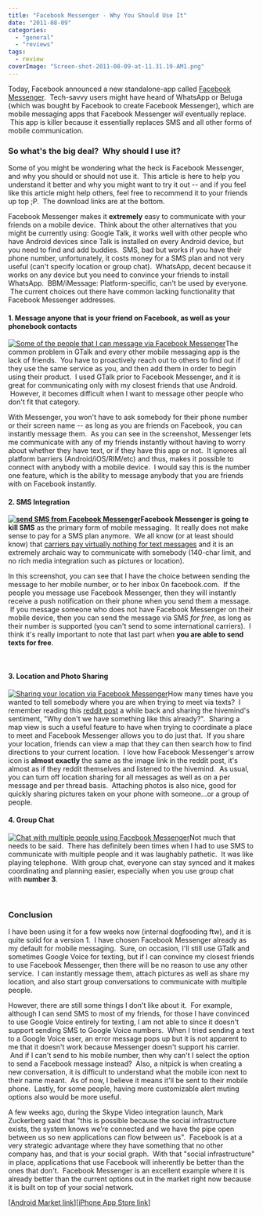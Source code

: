 ```yaml
---
title: "Facebook Messenger - Why You Should Use It"
date: "2011-08-09"
categories: 
  - "general"
  - "reviews"
tags:
  - review
coverImage: "Screen-shot-2011-08-09-at-11.31.19-AM1.png"
---
```


Today, Facebook announced a new standalone-app called [Facebook Messenger](https://www.facebook.com/mobile/messenger).  Tech-savvy users might have heard of WhatsApp or Beluga (which was bought by Facebook to create Facebook Messenger), which are mobile messaging apps that Facebook Messenger _will_ eventually replace.  This app is killer because it essentially replaces SMS and all other forms of mobile communication.

### So what's the big deal?  Why should I use it?

Some of you might be wondering what the heck is Facebook Messenger, and why you should or should not use it.  This article is here to help you understand it better and why you might want to try it out -- and if you feel like this article might help others, feel free to recommend it to your friends up top ;P.  The download links are at the bottom.

Facebook Messenger makes it **extremely** easy to communicate with your friends on a mobile device.  Think about the other alternatives that you might be currently using: Google Talk, it works well with other people who have Android devices since Talk is installed on every Android device, but you need to find and add buddies.  SMS, bad but works if you have their phone number, unfortunately, it costs money for a SMS plan and not very useful (can't specify location or group chat).  WhatsApp, decent because it works on any device but you need to convince your friends to install WhatsApp.  BBM/iMessage: Platform-specific, can't be used by everyone.  The current choices out there have common lacking functionality that Facebook Messenger addresses.

#### 1\. Message anyone that is your friend on Facebook, as well as your phonebook contacts

[![Some of the people that I can message via Facebook Messenger](images/device-2011-08-09-120814.png "Facebook Messenger Contacts")](http://www.jessechen.net/blog/wp-content/uploads/2011/08/device-2011-08-09-120814.png)The common problem in GTalk and every other mobile messaging app is the lack of friends.  You have to proactively reach out to others to find out if they use the same service as you, and then add them in order to begin using their product.  I used GTalk prior to Facebook Messenger, and it is great for communicating only with my closest friends that use Android.  However, it becomes difficult when I want to message other people who don't fit that category.

With Messenger, you won't have to ask somebody for their phone number or their screen name -- as long as you are friends on Facebook, you can instantly message them.  As you can see in the screenshot, Messenger lets me communicate with any of my friends instantly without having to worry about whether they have text, or if they have this app or not.  It ignores all platform barriers (Android/iOS/RIM/etc) and thus, makes it possible to connect with anybody with a mobile device.  I would say this is the number one feature, which is the ability to message anybody that you are friends with on Facebook instantly.

#### 2\. SMS Integration 

**[![send SMS from Facebook Messenger](images/device-2011-08-09-113542.jpg "Facebook Messenger SMS Integration")](http://www.jessechen.net/blog/wp-content/uploads/2011/08/device-2011-08-09-113542.jpg)Facebook Messenger is going to kill SMS** as the primary form of mobile messaging.  It really does not make sense to pay for a SMS plan anymore.  We all know (or at least should know) that [carriers pay virtually nothing for text messages](http://www.techvibes.com/blog/whats-in-a-text-message-the-real-cost-of-sms-and-just-how-badly-wireless-carriers-are-ripping-you-off-2011-07-05) and it is an extremely archaic way to communicate with somebody (140-char limit, and no rich media integration such as pictures or location).

In this screenshot, you can see that I have the choice between sending the message to her mobile number, or to her inbox 0n facebook.com.  If the people you message use Facebook Messenger, then they will instantly receive a push notification on their phone when you send them a message.  If you message someone who does not have Facebook Messenger on their mobile device, then you can send the message via SMS _for free_, as long as their number is supported (you can't send to some international carriers).  I think it's really important to note that last part when **you are able to send texts for free**.

 

#### 3\. Location and Photo Sharing

[![Sharing your location via Facebook Messenger](images/device-2011-08-09-114852.png "Location Sharing - Facebook Messenger")](http://www.jessechen.net/blog/wp-content/uploads/2011/08/device-2011-08-09-114852.png)How many times have you wanted to tell somebody where you are when trying to meet via texts?  I remember reading this [reddit post](http://www.reddit.com/r/reddit.com/comments/hxkrz/a_modest_proposal_to_make_finding_coordinating/) a while back and sharing the hivemind's sentiment, "Why don't we have something like this already?".  Sharing a map view is such a useful feature to have when trying to coordinate a place to meet and Facebook Messenger allows you to do just that.  If you share your location, friends can view a map that they can then search how to find directions to your current location.  I love how Facebook Messenger's arrow icon is **almost exactly** the same as the image link in the reddit post, it's almost as if they reddit themselves and listened to the hivemind.  As usual, you can turn off location sharing for all messages as well as on a per message and per thread basis.  Attaching photos is also nice, good for quickly sharing pictures taken on your phone with someone...or a group of people.

#### 4\. Group Chat

[![Chat with multiple people using Facebook Messenger](images/FzHbJ-SurFq.png "Facebook Messenger Group Chat")](http://www.jessechen.net/blog/wp-content/uploads/2011/08/FzHbJ-SurFq.png)Not much that needs to be said.  There has definitely been times when I had to use SMS to communicate with multiple people and it was laughably pathetic.  It was like playing telephone.  With group chat, everyone can stay synced and it makes coordinating and planning easier, especially when you use group chat with **number 3**.

 

### Conclusion

I have been using it for a few weeks now (internal dogfooding ftw), and it is quite solid for a version 1.  I have chosen Facebook Messenger already as my default for mobile messaging.  Sure, on occasion, I'll still use GTalk and sometimes Google Voice for texting, but if I can convince my closest friends to use Facebook Messenger, then there will be no reason to use any other service.  I can instantly message them, attach pictures as well as share my location, and also start group conversations to communicate with multiple people.

However, there are still some things I don't like about it.  For example, although I can send SMS to most of my friends, for those I have convinced to use Google Voice entirely for texting, I am not able to since it doesn't support sending SMS to Google Voice numbers.  When I tried sending a text to a Google Voice user, an error message pops up but it is not apparent to me that it doesn't work because Messenger doesn't support his carrier.  And if I can't send to his mobile number, then why can't I select the option to send a Facebook message instead?  Also, a nitpick is when creating a new conversation, it is difficult to understand what the mobile icon next to their name meant.  As of now, I believe it means it'll be sent to their mobile phone.  Lastly, for some people, having more customizable alert muting options also would be more useful.

A few weeks ago, during the Skype Video integration launch, Mark Zuckerberg said that "this is possible because the social infrastructure exists, the system knows we’re connected and we have the pipe open between us so new applications can flow between us".  Facebook is at a very strategic advantage where they have something that no other company has, and that is your social graph.  With that "social infrastructure" in place, applications that use Facebook will inherently be better than the ones that don't.  Facebook Messenger is an excellent example where it is already better than the current options out in the market right now because it is built on top of your social network.

\[[Android Market link](https://market.android.com/details?id=com.facebook.orca)\]\[[iPhone App Store link](http://fb.me/msgrupgrade)\]
